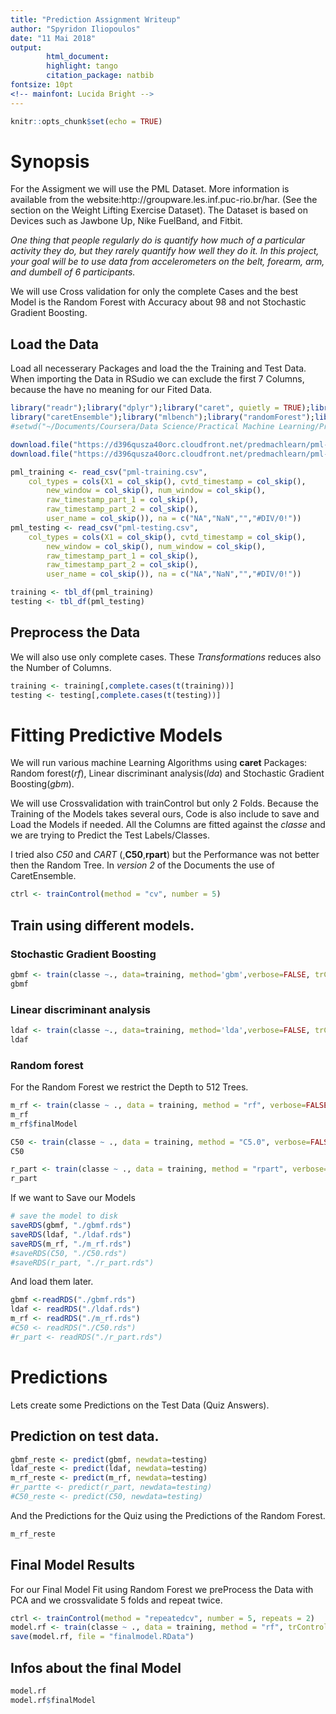 ```yaml
---
title: "Prediction Assignment Writeup"
author: "Spyridon Iliopoulos"
date: "11 Mai 2018"
output: 
        html_document:
        highlight: tango
        citation_package: natbib
fontsize: 10pt
<!-- mainfont: Lucida Bright -->         
---
```


```r
knitr::opts_chunk$set(echo = TRUE)
```


# Synopsis

For the Assigment we will use the PML Dataset. More information is available from the website:http://groupware.les.inf.puc-rio.br/har. (See the section on the Weight Lifting Exercise Dataset). 
The Dataset is based on Devices such as Jawbone Up, Nike FuelBand, and Fitbit. 

*One thing that people regularly do is quantify how much of a particular activity they do, but they rarely quantify how well they do it. In this project, your goal will be to use data from accelerometers on the belt, forearm, arm, and dumbell of 6 participants. *

We will use Cross validation for only the complete Cases and the best Model is the Random Forest with Accuracy about $98%$ and not Stochastic Gradient Boosting.

## Load the Data 
Load all necesserary Packages and load the the Training and Test Data. When importing the Data in RSudio we can exclude the first 7 Columns, because the have no meaning for our Fited Data. 


```r
library("readr");library("dplyr");library("caret", quietly = TRUE);library("gmodels") ; library("ROCR");library("vcd");library("rpart.plot") ;
library("caretEnsemble");library("mlbench");library("randomForest");library("C50");library("caTools"); library("MASS");library("e1071"); library("kableExtra");library("rpart")
#setwd("~/Documents/Coursera/Data Science/Practical Machine Learning/Prediction-Assignment/")

download.file("https://d396qusza40orc.cloudfront.net/predmachlearn/pml-training.csv",destfile = "pml-training.csv", mode="wb")
download.file("https://d396qusza40orc.cloudfront.net/predmachlearn/pml-testing.csv",destfile = "pml-testing.csv", mode="wb")
```

```r
pml_training <- read_csv("pml-training.csv", 
    col_types = cols(X1 = col_skip(), cvtd_timestamp = col_skip(), 
        new_window = col_skip(), num_window = col_skip(), 
        raw_timestamp_part_1 = col_skip(), 
        raw_timestamp_part_2 = col_skip(), 
        user_name = col_skip()), na = c("NA","NaN","","#DIV/0!"))
pml_testing <- read_csv("pml-testing.csv", 
    col_types = cols(X1 = col_skip(), cvtd_timestamp = col_skip(), 
        new_window = col_skip(), num_window = col_skip(), 
        raw_timestamp_part_1 = col_skip(), 
        raw_timestamp_part_2 = col_skip(), 
        user_name = col_skip()), na = c("NA","NaN","","#DIV/0!"))

training <- tbl_df(pml_training)
testing <- tbl_df(pml_testing)
```

## Preprocess the Data

We will also use only complete cases. These *Transformations* reduces also the Number of Columns.

```r
training <- training[,complete.cases(t(training))]
testing <- testing[,complete.cases(t(testing))]


```


# Fitting Predictive Models

We will run various machine Learning Algorithms using **caret** Packages: Random forest(*rf*), Linear discriminant analysis(*lda*) and Stochastic Gradient Boosting(*gbm*).

We will use Crossvalidation with trainControl  but only 2 Folds. Because the Training of the Models takes several ours, Code is also include to save and Load the Models if needed. All the Columns are fitted against the *classe* and we are trying to Predict the Test Labels/Classes. 

I tried also *C50* and *CART* (,**C50**,**rpart**) but the Performance was not better then the Random Tree. In *version 2* of the Documents the use of CaretEnsemble.

```r
ctrl <- trainControl(method = "cv", number = 5) 
```

## Train using different models.

### Stochastic Gradient Boosting
```r

gbmf <- train(classe ~., data=training, method='gbm',verbose=FALSE, trControl = trainControl(method = "cv"))
gbmf
```

###  Linear discriminant analysis

```r

ldaf <- train(classe ~., data=training, method='lda',verbose=FALSE, trControl = trainControl(method = "cv"))
ldaf
```

### Random forest 
For the Random Forest we restrict the Depth to 512 Trees.
```r

m_rf <- train(classe ~ ., data = training, method = "rf", verbose=FALSE,trControl = trainControl(method = "cv"),ntree =512)
m_rf
m_rf$finalModel
```

```r

C50 <- train(classe ~ ., data = training, method = "C5.0", verbose=FALSE, trControl = trainControl(method = "cv"))
C50
```

```r
r_part <- train(classe ~ ., data = training, method = "rpart", verbose=FALSE)
r_part
```

If we want to Save our Models

```r
# save the model to disk
saveRDS(gbmf, "./gbmf.rds")
saveRDS(ldaf, "./ldaf.rds")
saveRDS(m_rf, "./m_rf.rds")
#saveRDS(C50, "./C50.rds")
#saveRDS(r_part, "./r_part.rds")
```

And load them later.

```r
gbmf <-readRDS("./gbmf.rds")
ldaf <- readRDS("./ldaf.rds")
m_rf <- readRDS("./m_rf.rds")
#C50 <- readRDS("./C50.rds")
#r_part <- readRDS("./r_part.rds")
```



# Predictions

Lets create some Predictions on the Test Data (Quiz Answers).

## Prediction on test data.
```r
gbmf_reste <- predict(gbmf, newdata=testing)
ldaf_reste <- predict(ldaf, newdata=testing)
m_rf_reste <- predict(m_rf, newdata=testing)
#r_partte <- predict(r_part, newdata=testing)
#C50_reste <- predict(C50, newdata=testing)
```

And the Predictions for the Quiz using the Predictions of the Random Forest.
```r
m_rf_reste
``` 
## Final Model Results
For our Final Model Fit using Random Forest we preProcess the Data with PCA and we crossvalidate 5 folds and repeat twice.

```r
ctrl <- trainControl(method = "repeatedcv", number = 5, repeats = 2) 
model.rf <- train(classe ~ ., data = training, method = "rf", trControl=ctrl,preProcess="pca")
save(model.rf, file = "finalmodel.RData")
```


## Infos about the final Model
```r
model.rf
model.rf$finalModel
```
